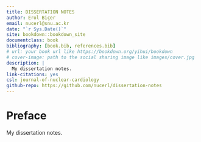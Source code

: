 ```yaml
--- 
title: DISSERTATION NOTES
author: Erol Biçer
email: nucerl@snu.ac.kr
date: "`r Sys.Date()`"
site: bookdown::bookdown_site
documentclass: book
bibliography: [book.bib, references.bib]
# url: your book url like https://bookdown.org/yihui/bookdown
# cover-image: path to the social sharing image like images/cover.jpg
description: |
  My dissertation notes. 
link-citations: yes
csl: journal-of-nuclear-cardiology
github-repo: https://github.com/nucerl/dissertation-notes
---
```


# Preface {-}

My dissertation notes.